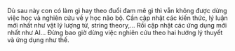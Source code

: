 Dù sau này con có làm gì hay theo đuổi đam mê gì thì vẫn không được dừng việc học và nghiên cứu về y học não bộ. Cần cập nhật các kiến thức, lý luận mới nhất như vật lý lượng tử, string theory,... Rồi cập nhật các ứng dụng mới nhất như AI... Đừng bao giờ dừng việc nghiên cứu theo hai hướng lý thuyết và ứng dụng như thế.
